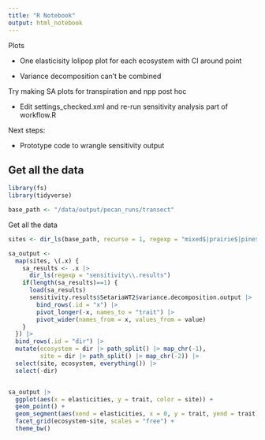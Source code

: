 ```yaml
---
title: "R Notebook"
output: html_notebook
---
```


Plots

-   One elasticisity lolipop plot for each ecosystem with CI around point

-   Variance decomposition can't be combined

Try making SA plots for transpiration and npp post hoc

-   Edit settings_checked.xml and re-run sensitivity analysis part of workflow.R

Next steps:

-   Prototype code to wrangle sensitivity output

## Get all the data

```r
library(fs)
library(tidyverse)
```

```r
base_path <- "/data/output/pecan_runs/transect"

```

Get all the data

```r
sites <- dir_ls(base_path, recurse = 1, regexp = "mixed$|prairie$|pine$")

sa_output <- 
  map(sites, \(.x) {
    sa_results <- .x |> 
      dir_ls(regexp = "sensitivity\\.results") 
    if(length(sa_results)==1) {
      load(sa_results)
      sensitivity.results$SetariaWT2$variance.decomposition.output |>
        bind_rows(.id = "x") |>
        pivot_longer(-x, names_to = "trait") |>
        pivot_wider(names_from = x, values_from = value)
    }
  }) |> 
  bind_rows(.id = "dir") |> 
  mutate(ecosystem = dir |> path_split() |> map_chr(-1),
         site = dir |> path_split() |> map_chr(-2)) |> 
  select(site, ecosystem, everything()) |> 
  select(-dir)


sa_output |> 
  ggplot(aes(x = elasticities, y = trait, color = site)) +
  geom_point() +
  geom_segment(aes(xend = elasticities, x = 0, y = trait, yend = trait)) +
  facet_grid(ecosystem~site, scales = "free") +
  theme_bw()
```
